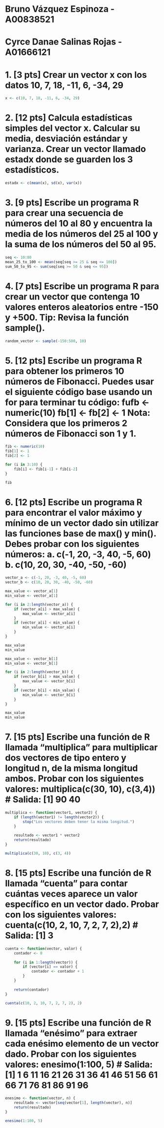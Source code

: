 # Bruno Vázquez Espinoza - A00838521
# Cyrce Danae Salinas Rojas - A01666121
# 1. [3 pts] Crear un vector x con los datos 10, 7, 18, -11, 6, -34, 29
```r
x <- c(10, 7, 18, -11, 6, -34, 29)
```

# 2. [12 pts] Calcula estadísticas simples del vector x. Calcular su media, desviación estándar y varianza. Crear un vector llamado estadx donde se guarden los 3 estadísticos.
```r
estadx <- c(mean(x), sd(x), var(x))
```

# 3. [9 pts] Escribe un programa R para crear una secuencia de números del 10 al 80 y encuentra la media de los números del 25 al 100 y la suma de los números del 50 al 95.
```r
seq <- 10:80
mean_25_to_100 <- mean(seq[seq >= 25 & seq <= 100])
sum_50_to_95 <- sum(seq[seq >= 50 & seq <= 95])
```

# 4. [7 pts] Escribe un programa R para crear un vector que contenga 10 valores enteros aleatorios entre -150 y +500. Tip: Revisa la función sample().
```r
random_vector <- sample(-150:500, 10)
```

# 5. [12 pts] Escribe un programa R para obtener los primeros 10 números de Fibonacci. Puedes usar el siguiente código base usando un for para terminar tu código: fufb <- numeric(10) fb[1] <- fb[2] <- 1 Nota: Considera que los primeros 2 números de Fibonacci son 1 y 1.
```r
fib <- numeric(10)
fib[1] <- 1
fib[2] <- 1

for (i in 3:10) {
    fib[i] <- fib[i-1] + fib[i-2]
}

fib
```
# 6. [12 pts] Escribe un programa R para encontrar el valor máximo y mínimo de un vector dado sin utilizar las funciones base de max() y min(). Debes probar con los siguientes números: a. c(-1, 20, -3, 40, -5, 60) b. c(10, 20, 30, -40, -50, -60)
```r
vector_a <- c(-1, 20, -3, 40, -5, 60)
vector_b <- c(10, 20, 30, -40, -50, -60)

max_value <- vector_a[1]
min_value <- vector_a[1]

for (i in 2:length(vector_a)) {
    if (vector_a[i] > max_value) {
        max_value <- vector_a[i]
    }
    if (vector_a[i] < min_value) {
        min_value <- vector_a[i]
    }
}

max_value
min_value

max_value <- vector_b[1]
min_value <- vector_b[1]

for (i in 2:length(vector_b)) {
    if (vector_b[i] > max_value) {
        max_value <- vector_b[i]
    }
    if (vector_b[i] < min_value) {
        min_value <- vector_b[i]
    }
}

max_value
min_value
```

# 7. [15 pts] Escribe una función de R llamada “multiplica” para multiplicar dos vectores de tipo entero y longitud n, de la misma longitud ambos. Probar con los siguientes valores: multiplica(c(30, 10), c(3,4)) # Salida: [1] 90 40
```r
multiplica <- function(vector1, vector2) {
    if (length(vector1) != length(vector2)) {
        stop("Los vectores deben tener la misma longitud.")
    }
    
    resultado <- vector1 * vector2
    return(resultado)
}

multiplica(c(30, 10), c(3, 4))
```

# 8. [15 pts] Escribe una función de R llamada “cuenta” para contar cuántas veces aparece un valor específico en un vector dado. Probar con los siguientes valores: cuenta(c(10, 2, 10, 7, 2, 7, 2),2) # Salida: [1] 3
```r
cuenta <- function(vector, valor) {
    contador <- 0
    
    for (i in 1:length(vector)) {
        if (vector[i] == valor) {
            contador <- contador + 1
        }
    }
    
    return(contador)
}

cuenta(c(10, 2, 10, 7, 2, 7, 2), 2)
```

# 9. [15 pts] Escribe una función de R llamada “enésimo” para extraer cada enésimo elemento de un vector dado. Probar con los siguientes valores: enesimo(1:100, 5) # Salida: [1] 1 6 11 16 21 26 31 36 41 46 51 56 61 66 71 76 81 86 91 96
```r
enesimo <- function(vector, n) {
    resultado <- vector[seq(vector[1], length(vector), n)]
    return(resultado)
}

enesimo(1:100, 5)
```
